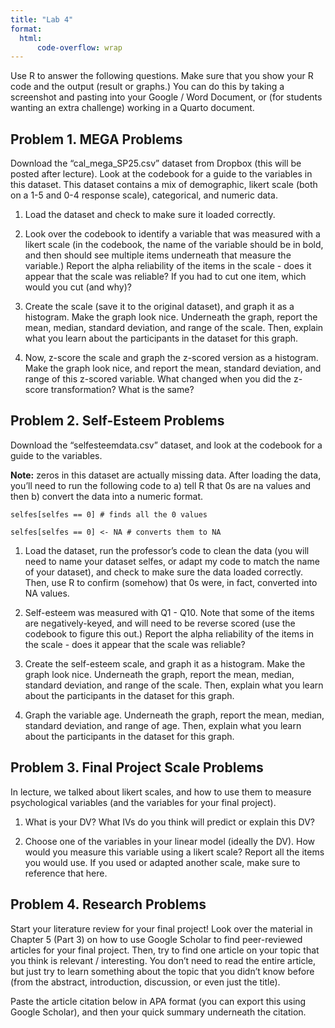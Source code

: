 ```yaml
---
title: "Lab 4"
format: 
  html:
      code-overflow: wrap
---
```


Use R to answer the following questions. Make sure that you show your R code and the output (result or graphs.) You can do this by taking a screenshot and pasting into your Google / Word Document, or (for students wanting an extra challenge) working in a Quarto document.

## Problem 1. MEGA Problems

Download the "cal_mega_SP25.csv" dataset from Dropbox (this will be posted after lecture). Look at the codebook for a guide to the variables in this dataset. This dataset contains a mix of demographic, likert scale (both on a 1-5 and 0-4 response scale), categorical, and numeric data.

1.  Load the dataset and check to make sure it loaded correctly.

2.  Look over the codebook to identify a variable that was measured with a likert scale (in the codebook, the name of the variable should be in bold, and then should see multiple items underneath that measure the variable.) Report the alpha reliability of the items in the scale - does it appear that the scale was reliable? If you had to cut one item, which would you cut (and why)?

3.  Create the scale (save it to the original dataset), and graph it as a histogram. Make the graph look nice. Underneath the graph, report the mean, median, standard deviation, and range of the scale. Then, explain what you learn about the participants in the dataset for this graph.

4.  Now, z-score the scale and graph the z-scored version as a histogram. Make the graph look nice, and report the mean, standard deviation, and range of this z-scored variable. What changed when you did the z-score transformation? What is the same?


## Problem 2. Self-Esteem Problems

Download the "selfesteemdata.csv" dataset, and look at the codebook for a guide to the variables.

**Note:** zeros in this dataset are actually missing data. After loading the data, you'll need to run the following code to a) tell R that 0s are na values and then b) convert the data into a numeric format.

`selfes[selfes == 0] # finds all the 0 values`

`selfes[selfes == 0] <- NA # converts them to NA`

1.  Load the dataset, run the professor's code to clean the data (you will need to name your dataset selfes, or adapt my code to match the name of your dataset), and check to make sure the data loaded correctly. Then, use R to confirm (somehow) that 0s were, in fact, converted into NA values.

2.  Self-esteem was measured with Q1 - Q10. Note that some of the items are negatively-keyed, and will need to be reverse scored (use the codebook to figure this out.) Report the alpha reliability of the items in the scale - does it appear that the scale was reliable?

3.  Create the self-esteem scale, and graph it as a histogram. Make the graph look nice. Underneath the graph, report the mean, median, standard deviation, and range of the scale. Then, explain what you learn about the participants in the dataset for this graph.

4.  Graph the variable age. Underneath the graph, report the mean, median, standard deviation, and range of age. Then, explain what you learn about the participants in the dataset for this graph.


## Problem 3. Final Project Scale Problems

In lecture, we talked about likert scales, and how to use them to measure psychological variables (and the variables for your final project).

1.  What is your DV? What IVs do you think will predict or explain this DV?

2.  Choose one of the variables in your linear model (ideally the DV). How would you measure this variable using a likert scale? Report all the items you would use. If you used or adapted another scale, make sure to reference that here.

## Problem 4. Research Problems

Start your literature review for your final project! Look over the material in Chapter 5 (Part 3) on how to use Google Scholar to find peer-reviewed articles for your final project. Then, try to find one article on your topic that you think is relevant / interesting. You don't need to read the entire article, but just try to learn something about the topic that you didn't know before (from the abstract, introduction, discussion, or even just the title).

Paste the article citation below in APA format (you can export this using Google Scholar), and then your quick summary underneath the citation.
